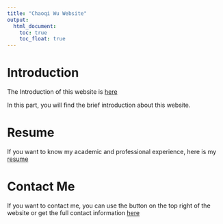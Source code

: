 ```yaml
---
title: "Chaoqi Wu Website"
output: 
  html_document:
    toc: true
    toc_float: true
---
```


# Introduction
  The Introduction of this website is [here](Introduction.html)
  
  In this part, you will find the brief introduction about this website.
  
# Resume
  If you want to know my academic and professional experience, here is my [resume](resume.html)

# Contact Me
  If you want to contact me, you can use the button on the top right of the website or get the full contact information [here](Contact.html)

